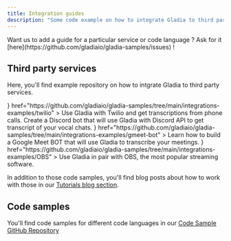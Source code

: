 ```yaml
---
title: Integration guides
description: "Some code example on how to integrate Gladia to third party services"
---
```


<Tip>
  Want us to add a guide for a particular service or code language ?
  Ask for it [here](https://github.com/gladiaio/gladia-samples/issues) !
</Tip>

## Third party services

Here, you'll find example repository on how to intgrate Gladia to third party services.

<CardGroup cols={2}>
  <Card
    title="Gladia with Twilio"
    icon={<svg width="30" height="30" viewBox="0 0 256 256" xmlns="http://www.w3.org/2000/svg" preserveAspectRatio="xMidYMid">
    <g fill="#CF272D">
        <path d="M127.86 222.304c-52.005 0-94.164-42.159-94.164-94.163 0-52.005 42.159-94.163 94.164-94.163 52.004 0 94.162 42.158 94.162 94.163 0 52.004-42.158 94.163-94.162 94.163zm0-222.023C57.245.281 0 57.527 0 128.141 0 198.756 57.245 256 127.86 256c70.614 0 127.859-57.244 127.859-127.859 0-70.614-57.245-127.86-127.86-127.86z"/>
        <path d="M133.116 96.297c0-14.682 11.903-26.585 26.586-26.585 14.683 0 26.585 11.903 26.585 26.585 0 14.684-11.902 26.586-26.585 26.586-14.683 0-26.586-11.902-26.586-26.586M133.116 159.983c0-14.682 11.903-26.586 26.586-26.586 14.683 0 26.585 11.904 26.585 26.586 0 14.683-11.902 26.586-26.585 26.586-14.683 0-26.586-11.903-26.586-26.586M69.431 159.983c0-14.682 11.904-26.586 26.586-26.586 14.683 0 26.586 11.904 26.586 26.586 0 14.683-11.903 26.586-26.586 26.586-14.682 0-26.586-11.903-26.586-26.586M69.431 96.298c0-14.683 11.904-26.585 26.586-26.585 14.683 0 26.586 11.902 26.586 26.585 0 14.684-11.903 26.586-26.586 26.586-14.682 0-26.586-11.902-26.586-26.586"/>
    </g>
</svg>
}
    href="https://github.com/gladiaio/gladia-samples/tree/main/integrations-examples/twilio"
  >
    Use Gladia with Twilio and get transcriptions from phone calls.
  </Card>
  <Card
    title="Gladia with Discord"
    icon="discord"
    color="#5865f2"
    href="https://github.com/gladiaio/gladia-samples/tree/main/integrations-examples/discord"
  >
    Create a Discord bot that will use Gladia with Discord API to get transcript of your vocal chats.
  </Card>
  <Card
    title="Gladia with Google Meet"
    icon={
      <svg xmlns="http://www.w3.org/2000/svg" width="30" height="30" fill="none" viewBox="0 0 87.5 72">
        <path fill="#00832d" d="M49.5 36l8.53 9.75 11.47 7.33 2-17.02-2-16.64-11.69 6.44z"/>
        <path fill="#0066da" d="M0 51.5V66c0 3.315 2.685 6 6 6h14.5l3-10.96-3-9.54-9.95-3z"/>
        <path fill="#e94235" d="M20.5 0L0 20.5l10.55 3 9.95-3 2.95-9.41z"/>
        <path fill="#2684fc" d="M20.5 20.5H0v31h20.5z"/>
        <path fill="#00ac47" d="M82.6 8.68L69.5 19.42v33.66l13.16 10.79c1.97 1.54 4.85.135 4.85-2.37V11c0-2.535-2.945-3.925-4.91-2.32zM49.5 36v15.5h-29V72h43c3.315 0 6-2.685 6-6V53.08z"/>
        <path fill="#ffba00" d="M63.5 0h-43v20.5h29V36l20-16.57V6c0-3.315-2.685-6-6-6z"/>
      </svg>
    }
    href="https://github.com/gladiaio/gladia-samples/tree/main/integrations-examples/gmeet-bot"
  >
    Learn how to build a Google Meet BOT that will use Gladia to transcribe your meetings.
  </Card>
  <Card
    title="Gladia with OBS"
    icon={
      <svg height="30" width="30" viewBox="-.035 -.035 75.07 75.07" xmlns="http://www.w3.org/2000/svg">
      <circle cx="37.5" cy="37.5" fill="#302e31" r="35.8" stroke="#fff" stroke-width="3.47"/>
      <path d="m19.3 18.7c1.1-5.31 4.7-10.1 9.54-12.5-.842.855-1.86 1.51-2.64 2.44-3.19 3.44-4.63 8.42-3.75 13 1.11 6.99 7.68 12.7 14.8 12.6 5.52.247 10.9-2.93 13.6-7.72 5.78.196 11.4 3.18 14.7 7.97 1.69 2.5 3.01 5.43 3.1 8.48-1.07-4.05-3.76-7.65-7.43-9.68-3.55-2-7.91-2.51-11.8-1.33-4.88 1.4-8.91 5.39-10.3 10.3-1.18 3.91-.675 8.22 1.18 11.8-2.58 4.47-7.24 7.66-12.3 8.62-3.89.816-7.98.186-11.6-1.45 3.24.945 6.76 1.11 9.98-.035 4.32-1.43 7.89-4.9 9.46-9.18 1.74-4.66 1.08-10.2-1.85-14.2-2.19-3.15-5.64-5.37-9.39-6.16-1.19-.212-2.39-.308-3.59-.418-1.91-3.85-2.61-8.32-1.65-12.5z" fill="#c4c2c4"/>
      </svg>
    }
    href="https://github.com/gladiaio/gladia-samples/tree/main/integrations-examples/OBS"
  >
    Use Gladia in pair with OBS, the most popular streaming software.
  </Card>
</CardGroup>

In addition to those code samples, you'll find blog posts about how to work with those in our [Tutorials blog section](https://www.gladia.io/blog).

## Code samples

You'll find code samples for different code languages in our [Code Sample GitHub Repository](https://github.com/gladiaio/gladia-samples)
